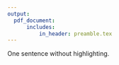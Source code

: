 ```yaml
---
output: 
  pdf_document:
      includes:
          in_header: preamble.tex
---
```


One sentence without highlighting. \hl{Another with highlighting.}